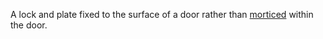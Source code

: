 A lock and plate fixed to the surface of a door rather than [[mortise lock|morticed]] within the door.


{{stub}}